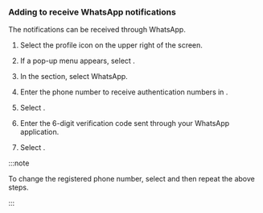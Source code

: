 ### Adding to receive WhatsApp notifications

The notifications can be received through WhatsApp.

<ImgLang img='set-event-whatsapp-notification.png' desc='WhatsApp'/>

1. Select the profile icon on the upper right of the screen. 

2. If a pop-up menu appears, select <Cmdname sid="MNU07360" className="uitext" />. 

3. In the <Cmdname sid="account_user_phone" className="uitext" /> section, select <span class="uitext">WhatsApp</span>.

4. Enter the phone number to receive authentication numbers in <Cmdname sid="phone" className="uitext" />.

5. Select <Cmdname sid="BTN06578" className="uitext" />.

6. Enter the 6-digit verification code sent through your WhatsApp application.

7. Select <Cmdname sid="BTN06501" className="uitext" />.

:::note

To change the registered phone number, select <Cmdname sid="BTN06594" className="uitext" /> and then repeat the above steps.

:::
